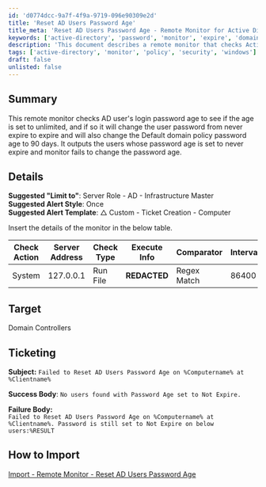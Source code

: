 ```yaml
---
id: 'd0774dcc-9a7f-4f9a-9719-096e90309e2d'
title: 'Reset AD Users Password Age'
title_meta: 'Reset AD Users Password Age - Remote Monitor for Active Directory'
keywords: ['active-directory', 'password', 'monitor', 'expire', 'domain', 'policy', 'change']
description: 'This document describes a remote monitor that checks Active Directory user login password age settings. It identifies users with passwords set to never expire and changes their settings to ensure compliance with a 90-day expiration policy. It also provides details on alerting and ticketing for failed password resets.'
tags: ['active-directory', 'monitor', 'policy', 'security', 'windows']
draft: false
unlisted: false
---
```

## Summary

This remote monitor checks AD user's login password age to see if the age is set to unlimited, and if so it will change the user password from never expire to expire and will also change the Default domain policy password age to 90 days. It outputs the users whose password age is set to never expire and monitor fails to change the password age.

## Details

**Suggested "Limit to"**: Server Role - AD - Infrastructure Master  
**Suggested Alert Style**: Once  
**Suggested Alert Template**: △ Custom - Ticket Creation - Computer  

Insert the details of the monitor in the below table.

| Check Action | Server Address | Check Type | Execute Info | Comparator | Interval | Result |
|--------------|----------------|------------|---------------|------------|----------|--------|
| System       | 127.0.0.1     | Run File   | **REDACTED**  | Regex Match | 86400    | ![Result](../../../static/img/Reset-AD-Users-Password-Age/image_1.png) |

## Target

Domain Controllers

## Ticketing

**Subject:** `Failed to Reset AD Users Password Age on %Computername% at %Clientname%`  

**Success Body**: `No users found with Password Age set to Not Expire.`  

**Failure Body:**  
`Failed to Reset AD Users Password Age on %Computername% at %Clientname%. Password is still set to Not Expire on below users:%RESULT`  

## How to Import

[Import - Remote Monitor - Reset AD Users Password Age](https://proval.itglue.com/DOC-5078775-13667960)  











